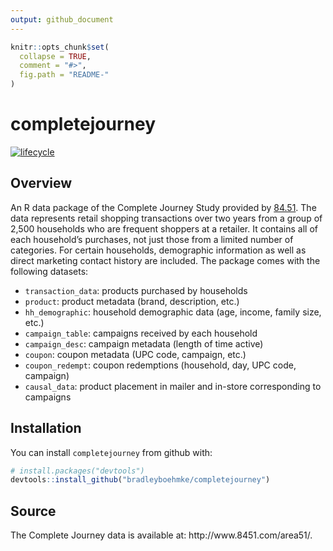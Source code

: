 ```yaml
---
output: github_document
---
```


<!-- README.md is generated from README.Rmd. Please edit that file -->

```r
knitr::opts_chunk$set(
  collapse = TRUE,
  comment = "#>",
  fig.path = "README-"
)
```

# completejourney

[![lifecycle](https://img.shields.io/badge/lifecycle-maturing-brightgreen.svg)](https://www.tidyverse.org/lifecycle/#stable)

## Overview

An R data package of the Complete Journey Study provided by [84.51](http://www.8451.com). 
The data represents retail shopping transactions over two years from a group of 2,500 households who are frequent shoppers at a retailer. It contains all of each household's purchases, not just those from a limited number of categories. For certain households, demographic information as well as direct marketing contact history are included. The package comes with the following datasets: 

* `transaction_data`: products purchased by households
* `product`: product metadata (brand, description, etc.)
* `hh_demographic`: household demographic data (age, income, family size, etc.)
* `campaign_table`: campaigns received by each household
* `campaign_desc`: campaign metadata (length of time active)
* `coupon`: coupon metadata (UPC code, campaign, etc.)
* `coupon_redempt`: coupon redemptions (household, day, UPC code, campaign)
* `causal_data`: product placement in mailer and in-store corresponding to campaigns

## Installation

You can install `completejourney` from github with:

```r
# install.packages("devtools")
devtools::install_github("bradleyboehmke/completejourney")
```

## Source

The Complete Journey data is available at: http://www.8451.com/area51/.
